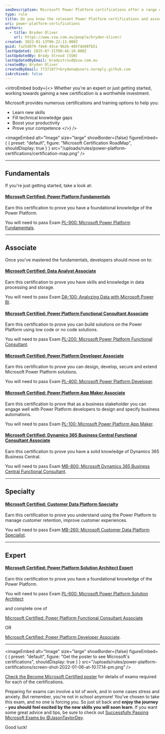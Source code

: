 ```yaml
---
seoDescription: Microsoft Power Platform certifications offer a range of training options to help professionals learn new skills, fill knowledge gaps and boost productivity.
type: rule
title: Do you know the relevant Power Platform certifications and associated exams?
uri: power-platform-certifications
authors:
  - title: Bryden Oliver
    url: https://www.ssw.com.au/people/bryden-oliver/
created: 2022-01-13T06:22:13.000Z
guid: fa25d879-7de6-43ce-9b2b-485fde08fb51
lastUpdated: 2025-07-31T00:46:18.000Z
lastUpdatedBy: Brady Stroud [SSW]
lastUpdatedByEmail: bradystroud@ssw.com.au
createdBy: Bryden Oliver
createdByEmail: 77371877+brydeno@users.noreply.github.com
isArchived: false
---
```


<introEmbed
  body={<>
Whether you're an expert or just getting started, working towards gaining a new certification is a worthwhile investment.

Microsoft provides numerous certifications and training options to help you:

* Learn new skills
* Fill technical knowledge gaps
* Boost your productivity
* Prove your competence
  </>}
/>

<imageEmbed
  alt="Image"
  size="large"
  showBorder={false}
  figureEmbed={ {
    preset: "default",
    figure: "Microsoft Certification RoadMap",
    shouldDisplay: true
  } }
  src="/uploads/rules/power-platform-certifications/certification-map.png"
/>

---

## Fundamentals

If you're just getting started, take a look at:

#### [Microsoft Certified: Power Platform Fundamentals](https://docs.microsoft.com/en-au/learn/certifications/power-platform-fundamentals/?WT.mc_id=M365-MVP-33518)

Earn this certification to prove you have a foundational knowledge of the Power Platform.

You will need to pass Exam [PL-900: Microsoft Power Platform Fundamentals](https://docs.microsoft.com/en-au/learn/certifications/exams/pl-900?WT.mc_id=M365-MVP-33518).

---

## Associate

Once you've mastered the fundamentals, developers should move on to:

#### [Microsoft Certified: Data Analyst Associate](https://docs.microsoft.com/en-au/learn/certifications/data-analyst-associate/?WT.mc_id=M365-MVP-33518)

Earn this certification to prove you have skills and knowledge in data processing and storage.

You will need to pass Exam [DA-100: Analyzing Data with Microsoft Power BI](https://docs.microsoft.com/en-au/learn/certifications/exams/da-100?WT.mc_id=M365-MVP-33518).

#### [Microsoft Certified: Power Platform Functional Consultant Associate](https://docs.microsoft.com/en-au/learn/certifications/power-platform-functional-consultant-associate?WT.mc_id=M365-MVP-33518)

Earn this certification to prove you can build solutions on the Power Platform using low code or no code solutions.

You will need to pass Exam [PL-200: Microsoft Power Platform Functional Consultant](https://docs.microsoft.com/en-au/learn/certifications/exams/pl-200?WT.mc_id=M365-MVP-33518).

#### [Microsoft Certified: Power Platform Developer Associate](https://docs.microsoft.com/en-au/learn/certifications/power-platform-developer-associate?WT.mc_id=M365-MVP-33518)

Earn this certification to prove you can design, develop, secure and extend Microsoft Power Platform solutions.

You will need to pass Exam [PL-400: Microsoft Power Platform Developer](https://docs.microsoft.com/en-au/learn/certifications/exams/pl-400?WT.mc_id=M365-MVP-33518).

#### [Microsoft Certified: Power Platform App Maker Associate](https://docs.microsoft.com/en-au/learn/certifications/power-platform-app-maker?WT.mc_id=M365-MVP-33518)

Earn this certification to prove that as a business stakeholder you can engage well with Power Platform developers to design and specify business automations.

You will need to pass Exam [PL-100: Microsoft Power Platform App Maker](https://docs.microsoft.com/en-au/learn/certifications/exams/pl-100?WT.mc_id=M365-MVP-33518).

#### [Microsoft Certified: Dynamics 365 Business Central Functional Consultant Associate](https://docs.microsoft.com/en-au/learn/certifications/d365-business-central-functional-consultant-associate?WT.mc_id=M365-MVP-33518)

Earn this certification to prove you have a solid knowledge of Dynamics 365 Business Central.

You will need to pass Exam [MB-800: Microsoft Dynamics 365 Business Central Functional Consultant](https://docs.microsoft.com/en-au/learn/certifications/exams/mb-800?WT.mc_id=M365-MVP-33518).

---

## Specialty

#### [Microsoft Certified: Customer Data Platform Specialty](https://docs.microsoft.com/en-au/learn/certifications/customer-data-platform-specialty?WT.mc_id=M365-MVP-33518)

Earn this certification to prove you understand using the Power Platform to manage customer retention, improve customer experiences.

You will need to pass Exam [MB-260: Microsoft Customer Data Platform Specialist](https://docs.microsoft.com/en-au/learn/certifications/exams/mb-260?WT.mc_id=M365-MVP-33518).

---

## Expert

#### [Microsoft Certified: Power Platform Solution Architect Expert](https://docs.microsoft.com/en-au/learn/certifications/power-platform-solution-architect-expert?WT.mc_id=M365-MVP-33518)

Earn this certification to prove you have a foundational knowledge of the Power Platform.

You will need to pass Exam [PL-600: Microsoft Power Platform Solution Architect](https://docs.microsoft.com/en-au/learn/certifications/exams/pl-600?WT.mc_id=M365-MVP-33518)

and complete one of

[Microsoft Certified: Power Platform Functional Consultant Associate](https://docs.microsoft.com/en-au/learn/certifications/power-platform-functional-consultant-associate/?WT.mc_id=M365-MVP-33518)

OR

[Microsoft Certified: Power Platform Developer Associate](https://docs.microsoft.com/en-au/learn/certifications/power-platform-developer-associate/?WT.mc_id=M365-MVP-33518).

---


<imageEmbed
  alt="Image"
  size="large"
  showBorder={false}
  figureEmbed={ {
    preset: "default",
    figure: "Get the poster to see Microsoft's certifications",
    shouldDisplay: true
  } }
  src="/uploads/rules/power-platform-certifications/screen-shot-2022-01-06-at-10.17.14-pm.png"
/>

[Check the Become Microsoft Certified poster](https://aka.ms/traincertposter) for details of exams required for each of the certifications.

Preparing for exams can involve a lot of work, and in some cases stress and anxiety. But remember, you're not in school anymore! You've chosen to take this exam, and no one is forcing you. So just sit back and **enjoy the journey - you should feel excited by the new skills you will soon learn**. If you want some great advice and tips, be sure to check out [Successfully Passing Microsoft Exams by @JasonTaylorDev](https://jasontaylor.dev/successfully-passing-microsoft-exams/).

Good luck!
